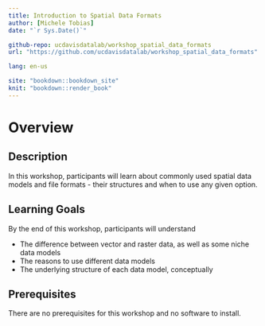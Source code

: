 ```yaml
---
title: Introduction to Spatial Data Formats
author: [Michele Tobias]
date: "`r Sys.Date()`"

github-repo: ucdavisdatalab/workshop_spatial_data_formats
url: "https://github.com/ucdavisdatalab/workshop_spatial_data_formats"

lang: en-us

site: "bookdown::bookdown_site"
knit: "bookdown::render_book"
---
```


# Overview {-}

## Description
In this workshop, participants will learn about commonly used spatial data models and file formats - their structures and when to use any given option.

## Learning Goals

By the end of this workshop, participants will understand 

 * The difference between vector and raster data, as well as some niche data models
 * The reasons to use different data models
 * The underlying structure of each data model, conceptually
 
## Prerequisites

There are no prerequisites for this workshop and no software to install.
